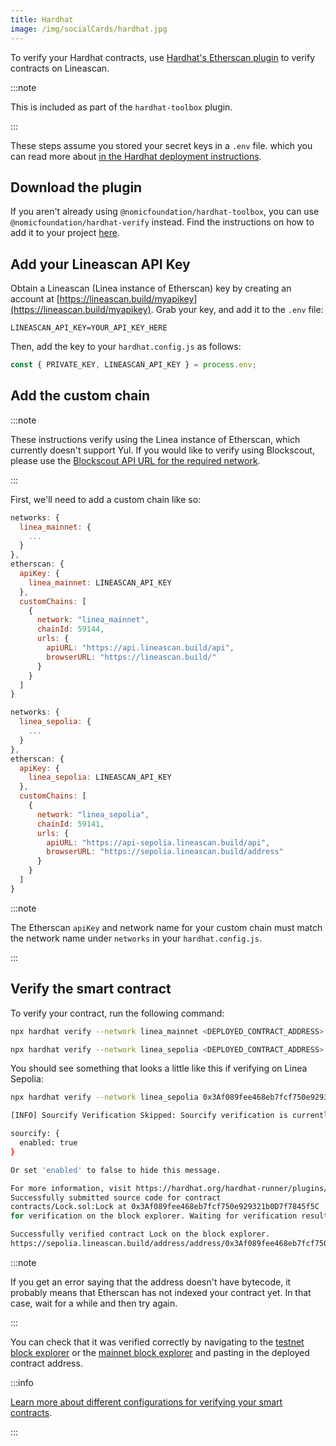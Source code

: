 ```yaml
---
title: Hardhat
image: /img/socialCards/hardhat.jpg
---
```


To verify your Hardhat contracts, use [Hardhat's Etherscan plugin](https://hardhat.org/hardhat-runner/plugins/nomiclabs-hardhat-etherscan) to verify contracts on Lineascan.

:::note

This is included as part of the `hardhat-toolbox` plugin.

:::

These steps assume you stored your secret keys in a `.env` file. which you can read more about [in the Hardhat deployment instructions](../deploy-smart-contract/hardhat.mdx#deploy-the-contract).

## Download the plugin

If you aren't already using `@nomicfoundation/hardhat-toolbox`, you can use `@nomicfoundation/hardhat-verify` instead. Find the instructions on how to add it to your project [here](https://hardhat.org/hardhat-runner/plugins/nomicfoundation-hardhat-verify#installation).

## Add your Lineascan API Key

Obtain a Lineascan (Linea instance of Etherscan) key by creating an account at [https://lineascan.build/myapikey](https://lineascan.build/myapikey). Grab your key, and add it to the `.env` file:

```
LINEASCAN_API_KEY=YOUR_API_KEY_HERE
```

Then, add the key to your `hardhat.config.js` as follows:

```javascript
const { PRIVATE_KEY, LINEASCAN_API_KEY } = process.env;
```

## Add the custom chain

:::note

These instructions verify using the Linea instance of Etherscan, which currently doesn't support Yul. If you would like to verify using Blockscout, please use the [Blockscout API URL for the required network](../info-contracts.mdx#block-explorers).

:::


First, we'll need to add a custom chain like so:

<Tabs>
  <TabItem value="Mainnet" label="Mainnet" default>

```javascript
networks: {
  linea_mainnet: {
    ...
  }
},
etherscan: {
  apiKey: {
    linea_mainnet: LINEASCAN_API_KEY
  },
  customChains: [
    {
      network: "linea_mainnet",
      chainId: 59144,
      urls: {
        apiURL: "https://api.lineascan.build/api",
        browserURL: "https://lineascan.build/"
      }
    }
  ]
}
```

  </TabItem>
  <TabItem value="Testnet" label="Testnet">

```javascript
networks: {
  linea_sepolia: {
    ...
  }
},
etherscan: {
  apiKey: {
    linea_sepolia: LINEASCAN_API_KEY
  },
  customChains: [
    {
      network: "linea_sepolia",
      chainId: 59141,
      urls: {
        apiURL: "https://api-sepolia.lineascan.build/api",
        browserURL: "https://sepolia.lineascan.build/address"
      }
    }
  ]
}
```

  </TabItem>
</Tabs>

:::note

The Etherscan `apiKey` and network name for your custom chain must match the network name under `networks` in your `hardhat.config.js`.

:::

## Verify the smart contract

To verify your contract, run the following command:

<Tabs>
  <TabItem value="Mainnet" label="Mainnet" default>

```bash
npx hardhat verify --network linea_mainnet <DEPLOYED_CONTRACT_ADDRESS> <CONTRACT_ARGUMENTS>
```

  </TabItem>
  <TabItem value="Testnet" label="Testnet">

```bash
npx hardhat verify --network linea_sepolia <DEPLOYED_CONTRACT_ADDRESS> <CONTRACT_ARGUMENTS>
```

  </TabItem>
</Tabs>

You should see something that looks a little like this if verifying on Linea Sepolia:

```bash
npx hardhat verify --network linea_sepolia 0x3Af089fee468eb7fcf750e929321b0D7f7845f5C "1893456000"

[INFO] Sourcify Verification Skipped: Sourcify verification is currently disabled. To enable it, add the following entry to your Hardhat configuration:

sourcify: {
  enabled: true
}

Or set 'enabled' to false to hide this message.

For more information, visit https://hardhat.org/hardhat-runner/plugins/nomicfoundation-hardhat-verify#verifying-on-sourcify
Successfully submitted source code for contract
contracts/Lock.sol:Lock at 0x3Af089fee468eb7fcf750e929321b0D7f7845f5C
for verification on the block explorer. Waiting for verification result...

Successfully verified contract Lock on the block explorer.
https://sepolia.lineascan.build/address/address/0x3Af089fee468eb7fcf750e929321b0D7f7845f5C#code
```

:::note

If you get an error saying that the address doesn't have bytecode, it probably means that Etherscan has not indexed your contract yet. In that case, wait for a while and then try again.

:::

You can check that it was verified correctly by navigating to the [testnet block explorer](https://sepolia.lineascan.build/) or the [mainnet block explorer](https://lineascan.build/) and pasting in the deployed contract address.

:::info

[Learn more about different configurations for verifying your smart contracts](https://hardhat.org/hardhat-runner/docs/guides/verifying).

:::
